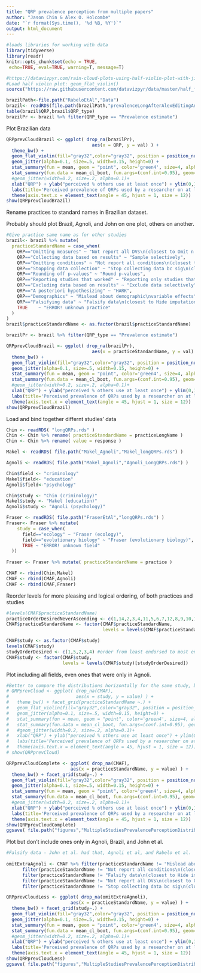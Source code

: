 ```yaml
---
title: "QRP prevalence perception from multiple papers"
author: "Jason Chin & Alex O. Holcombe"
date: "`r format(Sys.time(), '%d %B, %Y')`"
output: html_document
---
```


```r
#loads libraries for working with data
library(tidyverse)
library(readr)
knitr::opts_chunk$set(echo = TRUE, 
 echo=TRUE, eval=TRUE, warning=T, message=T)

#https://datavizpyr.com/rain-cloud-plots-using-half-violin-plot-with-jittered-data-points-in-r/
#Load half violin plot: geom_flat_violin()
source("https://raw.githubusercontent.com/datavizpyr/data/master/half_flat_violinplot.R")
```

```r
brazilPath<-file.path("RabeloEtAl","Data")
brazil<- readRDS(file.path(brazilPath,"prevalenceLongAfterAlexEditingAndRunningBrazilCode.rds"))
table(brazil$QRP,brazil$QRP_type)
brazilPr <- brazil %>% filter(QRP_type == "Prevalence estimate")
```

Plot Brazilian data
```r
QRPprevCloudBrazil <- ggplot( drop_na(brazilPr),
                                aes(x = QRP, y = val) ) + 
  theme_bw() +
  geom_flat_violin(fill="gray32",color="gray32", position = position_nudge(x = .18, y = 0)) +
  geom_jitter(alpha=0.1, size=.5, width=0.15, height=0) +
  stat_summary(fun = mean, geom = "point", color='green4', size=4, alpha=0.82) +
  stat_summary(fun.data = mean_cl_boot, fun.args=(conf.int=0.95), geom="errorbar", size=.9, width=0.1, color='green4', alpha=0.82) +
  #geom_jitter(width=0.2, size=.2, alpha=0.1)+
  xlab("QRP") + ylab("perceived % others use at least once") + ylim(0,100) +
  labs(title='Perceived prevalence of QRPs used by a researcher on at least one occasion') +
  theme(axis.text.x = element_text(angle = 45, hjust = 1, size = 12)) 
show(QRPprevCloudBrazil)
```

Rename practices to standard names in Brazilian dataset.

Probably should plot Brazil, Agnoli, and John on one plot, others on another.

```r
#Give practice same name as for other studies
brazil<- brazil %>% mutate(
  practiceStandardName = case_when(
    QRP=="Omitting measures" ~ "Not report all DVs\n(closest to Omit n.s. studies or variables)",
    QRP=="Collecting data based on results" ~ "Sample selectively",
    QRP=="Omitting conditions" ~ "Not report all conditions\n(closest to Omit n.s. studies or variables)",
    QRP=="Stopping data collection" ~ "Stop collecting data bc sig\n(closest to Sample selectively)",
    QRP=="Rounding off p-values" ~ "Round p-values",
    QRP=="Reporting studies that worked" ~ "Reporting only studies that worked", #In a paper, selectively reporting studies that “worked”
    QRP=="Excluding data based on results" ~ "Exclude data selectively",
    QRP=="A posteriori hypothesizing" ~ "HARK",
    QRP=="Demographics" ~ "Mislead about demographic\nvariable effects",
    QRP=="Falsifying data" ~ "Falsify data\n(closest to Hide imputation)",
    TRUE    ~ "ERROR! unknown practice"
  )
)
brazil$practiceStandardName <- as.factor(brazil$practiceStandardName)

brazilPr <- brazil %>% filter(QRP_type == "Prevalence estimate")
```

```r
QRPprevCloudBrazil <- ggplot( drop_na(brazilPr),
                                aes(x = practiceStandardName, y = val) ) + 
  theme_bw() +
  geom_flat_violin(fill="gray32",color="gray32", position = position_nudge(x = .18, y = 0)) +
  geom_jitter(alpha=0.1, size=.5, width=0.15, height=0) +
  stat_summary(fun = mean, geom = "point", color='green4', size=4, alpha=0.82) +
  stat_summary(fun.data = mean_cl_boot, fun.args=(conf.int=0.95), geom="errorbar", size=.9, width=0.1, color='green4', alpha=0.82) +
  #geom_jitter(width=0.2, size=.2, alpha=0.1)+
  xlab("QRP") + ylab("perceived % others use at least once") + ylim(0,100) +
  labs(title='Perceived prevalence of QRPs used by a researcher on at least one occasion') +
  theme(axis.text.x = element_text(angle = 45, hjust = 1, size = 12)) 
show(QRPprevCloudBrazil)
```

Load and bind together differnt studies' data

```r
Chin <- readRDS( "longQRPs.rds" )
Chin <- Chin %>% rename( practiceStandardName = practiceLongName )
Chin <- Chin %>% rename( value = response )

Makel <- readRDS( file.path("Makel_Agnoli","Makel_longQRPs.rds") )

Agnoli <- readRDS( file.path("Makel_Agnoli","Agnoli_LongQRPs.rds") )

Chin$field <- "criminology"
Makel$field<- "education"
Agnoli$field<-"psychology"

Chin$study <- "Chin (criminology)"
Makel$study <- "Makel (education)"
Agnoli$study <- "Agnoli (psychology)"

Fraser <- readRDS( file.path("FraserEtAl","longQRPs.rds") )
Fraser<- Fraser %>% mutate(
    study = case_when(
      field=="ecology" ~ "Fraser (ecology)",
      field=="evolutionary biology" ~ "Fraser (evolutionary biology)",
      TRUE ~ "ERROR! unknown field"
  ))
  
Fraser <- Fraser %>% mutate( practiceStandardName = practice )

CMAF <- rbind(Chin,Makel)
CMAF <- rbind(CMAF,Agnoli)
CMAF <- rbind(CMAF,Fraser)

```

Reorder levels for more pleasing and logical ordering, of both practices and studies

```r
#levels(CMAF$practiceStandardName)
practiceOrderDesiredNeverAscending <- c(1,14,2,3,4,11,5,6,7,12,8,9,10,16,13,15) #order from least endorsed to most endorsed
CMAF$practiceStandardName <- factor(CMAF$practiceStandardName,
                                    levels = levels(CMAF$practiceStandardName)[practiceOrderDesiredNeverAscending])

CMAF$study <- as.factor(CMAF$study)
levels(CMAF$study)
studyOrderDesired <- c(1,5,2,3,4) #order from least endorsed to most endorsed
CMAF$study <- factor(CMAF$study,
                     levels = levels(CMAF$study)[studyOrderDesired])

```

Plot including all fields, even ones that were only in Agnoli.
```r
#Better to compare the distributions horizontally for the same study, but facet labels are too long to fit.
# QRPprevCloud <- ggplot( drop_na(CMAF),
#                         aes(x = study, y = value) ) + 
#   theme_bw() + facet_grid(practiceStandardName ~.) +
#   geom_flat_violin(fill="gray32",color="gray32", position = position_nudge(x = .18, y = 0)) +
#   geom_jitter(alpha=0.1, size=.5, width=0.15, height=0) +
#   stat_summary(fun = mean, geom = "point", color='green4', size=4, alpha=0.82) +
#   stat_summary(fun.data = mean_cl_boot, fun.args=(conf.int=0.95), geom="errorbar", size=.9, width=0.1, color='green4', alpha=0.82) +
#   #geom_jitter(width=0.2, size=.2, alpha=0.1)+
#   xlab("QRP") + ylab("perceived % others use at least once") + ylim(0,100) +
#   labs(title='Perceived prevalence of QRPs used by a researcher on at least one occasion') +
#   theme(axis.text.x = element_text(angle = 45, hjust = 1, size = 12)) 
# show(QRPprevCloud)

QRPprevCloudComplete <- ggplot( drop_na(CMAF),
                        aes(x = practiceStandardName, y = value) ) + 
  theme_bw() + facet_grid(study~.) +
  geom_flat_violin(fill="gray32",color="gray32", position = position_nudge(x = .18, y = 0)) +
  geom_jitter(alpha=0.1, size=.5, width=0.15, height=0) +
  stat_summary(fun = mean, geom = "point", color='green4', size=4, alpha=0.82) +
  stat_summary(fun.data = mean_cl_boot, fun.args=(conf.int=0.95), geom="errorbar", size=.9, width=0.1, color='green4', alpha=0.82) +
  #geom_jitter(width=0.2, size=.2, alpha=0.1)+
  xlab("QRP") + ylab("perceived % others use at least once") + ylim(0,100) +
  labs(title='Perceived prevalence of QRPs used by a researcher on at least one occasion') +
  theme(axis.text.x = element_text(angle = 45, hjust = 1, size = 12)) 
show(QRPprevCloudComplete)
ggsave( file.path("figures","MultipleStudiesPrevalencePerceptionDistributionsComplete.png"), width = 50, height = 30, units = "cm" )
```

Plot but don't include ones only in Agnoli, Brazil, and John et al.

```r
#Falsify data - John et al. had that, Agnoli et al, and Rabelo et al. 
  
omitExtraAgnoli <- CMAF %>% filter(practiceStandardName != "Mislead about demographic\nvariable effects") %>%
      filter(practiceStandardName != "Not report all conditions\n(closest to Omit n.s. studies or variables)") %>%
      filter(practiceStandardName != "Falsify data\n(closest to Hide imputation)") %>%
      filter(practiceStandardName != "Not report all DVs\n(closest to Omit n.s. studies or variables)") %>%
      filter(practiceStandardName != "Stop collecting data bc sig\n(closest to Sample selectively)"  )

QRPprevCloudLess <- ggplot( drop_na(omitExtraAgnoli),
                        aes(x = practiceStandardName, y = value) ) + 
  theme_bw() + facet_grid(study~.) +
  geom_flat_violin(fill="gray32",color="gray32", position = position_nudge(x = .18, y = 0)) +
  geom_jitter(alpha=0.1, size=.5, width=0.15, height=0) +
  stat_summary(fun = mean, geom = "point", color='green4', size=4, alpha=0.82) +
  stat_summary(fun.data = mean_cl_boot, fun.args=(conf.int=0.95), geom="errorbar", size=.9, width=0.1, color='green4', alpha=0.82) +
  #geom_jitter(width=0.2, size=.2, alpha=0.1)+
  xlab("QRP") + ylab("perceived % others use at least once") + ylim(0,100) +
  labs(title='Perceived prevalence of QRPs used by a researcher on at least one occasion') +
  theme(axis.text.x = element_text(angle = 45, hjust = 1, size = 12)) 
show(QRPprevCloudLess)
ggsave( file.path("figures","MultipleStudiesPrevalencePerceptionDistributionsLess.png"), width = 50, height = 30, units = "cm" )
```



